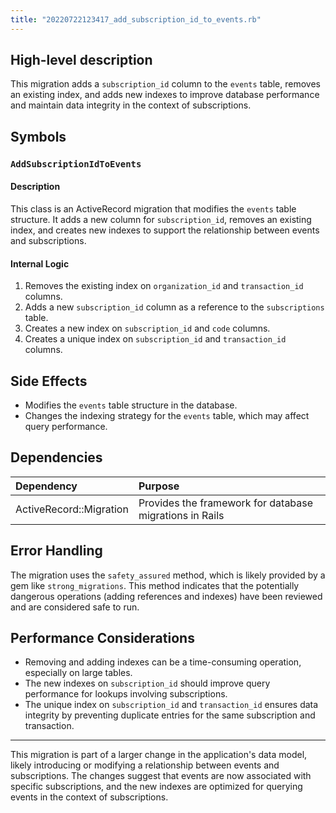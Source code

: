 ```yaml
---
title: "20220722123417_add_subscription_id_to_events.rb"
---
```


## High-level description
This migration adds a `subscription_id` column to the `events` table, removes an existing index, and adds new indexes to improve database performance and maintain data integrity in the context of subscriptions.

## Symbols

### `AddSubscriptionIdToEvents`
#### Description
This class is an ActiveRecord migration that modifies the `events` table structure. It adds a new column for `subscription_id`, removes an existing index, and creates new indexes to support the relationship between events and subscriptions.

#### Internal Logic
1. Removes the existing index on `organization_id` and `transaction_id` columns.
2. Adds a new `subscription_id` column as a reference to the `subscriptions` table.
3. Creates a new index on `subscription_id` and `code` columns.
4. Creates a unique index on `subscription_id` and `transaction_id` columns.

## Side Effects
- Modifies the `events` table structure in the database.
- Changes the indexing strategy for the `events` table, which may affect query performance.

## Dependencies
| Dependency | Purpose |
|:-----------|:--------|
| ActiveRecord::Migration | Provides the framework for database migrations in Rails |

## Error Handling
The migration uses the `safety_assured` method, which is likely provided by a gem like `strong_migrations`. This method indicates that the potentially dangerous operations (adding references and indexes) have been reviewed and are considered safe to run.

## Performance Considerations
- Removing and adding indexes can be a time-consuming operation, especially on large tables.
- The new indexes on `subscription_id` should improve query performance for lookups involving subscriptions.
- The unique index on `subscription_id` and `transaction_id` ensures data integrity by preventing duplicate entries for the same subscription and transaction.

---

This migration is part of a larger change in the application's data model, likely introducing or modifying a relationship between events and subscriptions. The changes suggest that events are now associated with specific subscriptions, and the new indexes are optimized for querying events in the context of subscriptions.